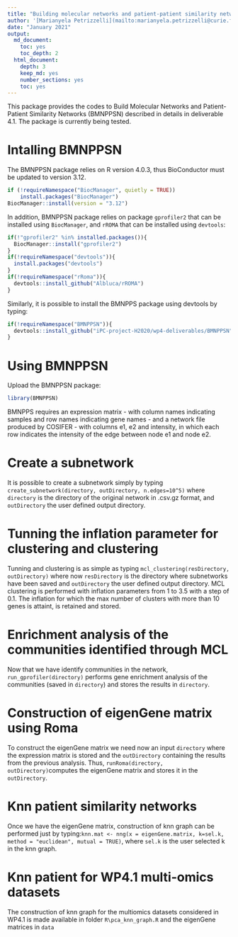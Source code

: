 ```yaml
---
title: "Building molecular networks and patient-patient similarity networks"
author: '[Marianyela Petrizzelli](mailto:marianyela.petrizzelli@curie.fr)'
date: "January 2021"
output:
  md_document:
    toc: yes
    toc_depth: 2
  html_document:
    depth: 3
    keep_md: yes
    number_sections: yes
    toc: yes
---
```

This package provides the codes to Build Molecular Networks and Patient-Patient Similarity Networks (BMNPPSN) described in details in deliverable 4.1. 
The package is currently being tested.

# Intalling BMNPPSN
The BMNPPSN package relies on R version 4.0.3, thus BioConductor must be updated to version 3.12. 

```r
if (!requireNamespace("BiocManager", quietly = TRUE))
    install.packages("BiocManager")
BiocManager::install(version = "3.12")
```
In addition, BMNPPSN package relies on package `gprofiler2` that can be installed using `BiocManager`, and `rROMA` that can be installed using `devtools`:

```r
if(!"gprofiler2" %in% installed.packages()){
  BiocManager::install("gprofiler2")
}
if(!requireNamespace("devtools")){
  install.packages("devtools")
}
if(!requireNamespace("rRoma")){
  devtools::install_github("Albluca/rROMA")
}
```
Similarly, it is possible to install the BMNPPS package using devtools by typing:
```r
if(!requireNamespace("BMNPPSN")){
  devtools::install_github("iPC-project-H2020/wp4-deliverables/BMNPPSN")
}
```

# Using BMNPPSN
Upload the BMNPPSN package:
```r
library(BMNPPSN)
```
BMNPPS requires an expression matrix - with column names indicating samples and row names indicating gene names - and a network file produced by COSIFER - with columns e1, e2 and intensity, in which each row indicates the intensity of the edge between node e1 and node e2. 

# Create a subnetwork
It is possible to create a subnetwork simply by typing 
`create_subnetwork(directory, outDirectory, n.edges=10^5)`
where `directory` is the directory of the original network in .csv.gz format, and `outDirectory` the user defined output directory. 

# Tunning the inflation parameter for clustering and clustering
Tunning and clustering is as simple as typing `mcl_clustering(resDirectory, outDirectory)` where now `resDirectory` is the directory where subnetworks have been saved and `outDirectory` the user defined output directory. MCL clustering is performed with inflation parameters from 1 to 3.5 with a step of 0.1. The inflation for which the max number of clusters with more than 10 genes is attaint, is retained and stored. 

# Enrichment analysis of the communities identified through MCL
Now that we have identify communities in the network, `run_gprofiler(directory)` performs gene enrichment analysis of the communities (saved in `directory`) and stores the results in `directory`. 

# Construction of eigenGene matrix using Roma
To construct the eigenGene matrix we need now an input `directory` where the expression matrix is stored and the `outDirectory` containing the results from the previous analysis. Thus, `runRoma(directory, outDirectory)`computes the eigenGene matrix and stores it in the `outDirectory`. 

# Knn patient similarity networks
Once we have the eigenGene matrix, construction of knn graph can be performed just by typing:`knn.mat <- nng(x = eigenGene.matrix, k=sel.k, method = "euclidean", mutual = TRUE)`, where `sel.k` is the user selected k in the knn graph. 

# Knn patient for WP4.1 multi-omics datasets
The construction of knn graph for the multiomics datasets considered in WP4.1 is made available in folder `R\pca_knn_graph.R` and the eigenGene matrices in `data` 
      
